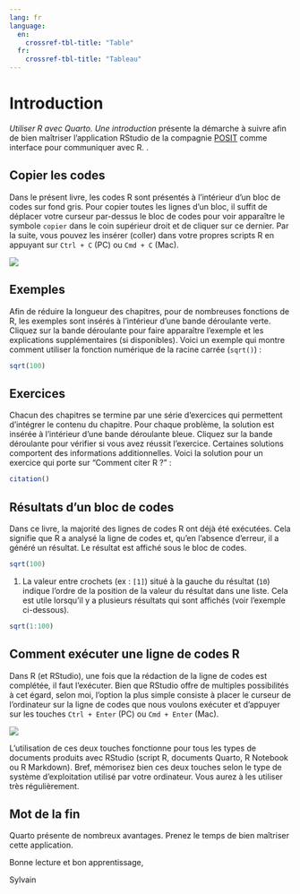 ```yaml
---
lang: fr
language:
  en:
    crossref-tbl-title: "Table"
  fr:
    crossref-tbl-title: "Tableau"
---
```


# Introduction {.unnumbered}

*Utiliser R avec Quarto. Une introduction* présente la démarche à suivre afin de bien maîtriser l'application RStudio de la compagnie [POSIT](https://posit.co/) comme interface pour communiquer avec R. .

## Copier les codes

Dans le présent livre, les codes R sont présentés à l'intérieur d'un bloc de codes sur fond gris. Pour copier toutes les lignes d'un bloc, il suffit de déplacer votre curseur par-dessus le bloc de codes pour voir apparaître le symbole `copier` dans le coin supérieur droit et de cliquer sur ce dernier. Par la suite, vous pouvez les insérer (coller) dans votre propres scripts R en appuyant sur `Ctrl + C` (PC) ou `Cmd + C` (Mac).

![](./figures/intro-copier.png)

## Exemples

Afin de réduire la longueur des chapitres, pour de nombreuses fonctions de R, les exemples sont insérés à l'intérieur d'une bande déroulante verte. Cliquez sur la bande déroulante pour faire apparaître l'exemple et les explications supplémentaires (si disponibles). Voici un exemple qui montre comment utiliser la fonction numérique de la racine carrée (`sqrt()`) :

::: {.callout-tip title="Exemple" collapse="true"}
```r
sqrt(100)
```
:::

## Exercices

Chacun des chapitres se termine par une série d'exercices qui permettent d'intégrer le contenu du chapitre. Pour chaque problème, la solution est insérée à l'intérieur d'une bande déroulante bleue. Cliquez sur la bande déroulante pour vérifier si vous avez réussit l'exercice. Certaines solutions comportent des informations additionnelles. Voici la solution pour un exercice qui porte sur "Comment citer R ?" :

::: {.callout-note title="Solution" collapse="true"}
```r
citation()
```
:::

## Résultats d'un bloc de codes {#sec-exécuter}

Dans ce livre, la majorité des lignes de codes R ont déjà été exécutées. Cela signifie que R a analysé la ligne de codes et, qu'en l'absence d'erreur, il a généré un résultat. Le résultat est affiché sous le bloc de codes.

```r
sqrt(100)
```

1.  La valeur entre crochets (ex : `[1]`) situé à la gauche du résultat (`10`) indique l'ordre de la position de la valeur du résultat dans une liste. Cela est utile lorsqu'il y a plusieurs résultats qui sont affichés (voir l'exemple ci-dessous).

::: {.callout-tip title="Exemple" collapse="true"}
```r
sqrt(1:100)
```
:::

## Comment exécuter une ligne de codes R

Dans R (et RStudio), une fois que la rédaction de la ligne de codes est complétée, il faut l'exécuter. Bien que RStudio offre de multiples possibilités à cet égard, selon moi, l'option la plus simple consiste à placer le curseur de l'ordinateur sur la ligne de codes que nous voulons exécuter et d'appuyer sur les touches `Ctrl + Enter` (PC) ou `Cmd + Enter` (Mac).

![](./figures/intro-touches.png)

L'utilisation de ces deux touches fonctionne pour tous les types de documents produits avec RStudio (script R, documents Quarto, R Notebook ou R Markdown). Bref, mémorisez bien ces deux touches selon le type de système d'exploitation utilisé par votre ordinateur. Vous aurez à les utiliser très régulièrement.

## Mot de la fin

Quarto présente de nombreux avantages. Prenez le temps de bien maîtriser cette application. 

Bonne lecture et bon apprentissage,

Sylvain